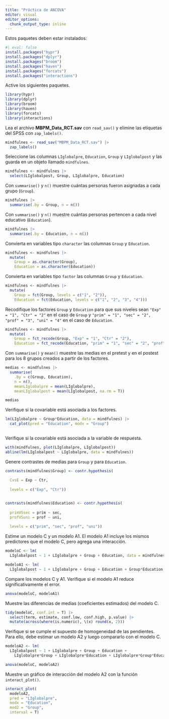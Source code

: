 ```yaml
---
title: "Práctica de ANCOVA"
editor: visual
editor_options: 
  chunk_output_type: inline
---
```


Estos paquetes deben estar instalados:

```r
#| eval: false
install.packages("hypr")
install.packages("dplyr")
install.packages("broom")
install.packages("haven")
install.packages("forcats")
install.packages("interactions")
```

Active los siguientes paquetes.

```r

library(hypr)
library(dplyr)
library(broom)
library(haven)
library(forcats)
library(interactions)
```

Lea el archivo **MBPM_Data_RCT.sav** con `read_sav()` y elimine las etiquetas del SPSS con `zap_labels()`.

```r

mindfulnes <- read_sav("MBPM_Data_RCT.sav") |>
  zap_labels()
```

Seleccione las columnas `LIglobalpre`, `Education`, `Group` y `LIglobalpost` y las guarda en un objeto llamado `mindfulnes`.

```r

mindfulnes <- mindfulnes |>
  select(LIglobalpost, Group, LIglobalpre, Education)
```

Con `summarise()` y `n()` muestre cuántas personas fueron asignadas a cada grupo (`Group`).

```r

mindfulnes |>
  summarise(.by = Group, n = n())
```

Con `summarise()` y `n()` muestre cuántas personas pertencen a cada nivel educativo (`Education`).

```r

mindfulnes |>
  summarise(.by = Education, n = n())
```

Convierta en variables tipo `character` las columnas `Group` y `Education`.

```r

mindfulnes <- mindfulnes |>
  mutate(
    Group = as.character(Group),
    Education = as.character(Education))
```

Convierta en variables tipo `factor` las columnas `Group` y `Education`.

```r

mindfulnes <- mindfulnes |>
  mutate(
    Group = fct(Group, levels = c("1", "2")),
    Education = fct(Education, levels = c("1", "2", "3", "4")))
```

Recodifique los factores `Group` y `Education` para que sus niveles sean `"Exp" = "1", "Ctr" = "2"` en el caso de `Group` y `"prim" = "1", "sec" = "2", "prof" = "3", "uni" = "4"` en el caso de `Education`.

```r

mindfulnes <- mindfulnes |>
  mutate(
    Group = fct_recode(Group, "Exp" = "1", "Ctr" = "2"),
    Education = fct_recode(Education, "prim" = "1", "sec" = "2", "prof" = "3", "uni" = "4"))
```

Con `summarise()` y `mean()` muestre las medias en el pretest y en el postest para los 8 grupos creados a partir de los factores.

```r

medias <- mindfulnes |>
  summarise(
    .by = c(Group, Education),
    n = n(),
    meanLIglobalpre = mean(LIglobalpre),
    meanLIglobalpost = mean(LIglobalpost, na.rm = T))

medias
```

Verifique si la covariable está asociada a los factores.

```r

lm(LIglobalpre ~ Group*Education, data = mindfulnes) |>
  cat_plot(pred = "Education", modx = "Group")
  
```

Verifique si la covariable está asociada a la variable de respuesta.

```r

with(mindfulnes, plot(LIglobalpre, LIglobalpost))
abline(lm(LIglobalpost ~ LIglobalpre, data = mindfulnes))
```

Genere contrastes de medias para `Group` y para `Education`.

```r

contrasts(mindfulnes$Group) <- contr.hypothesis(
  
  CvsE = Exp ~ Ctr,
  
  levels = c("Exp", "Ctr"))


contrasts(mindfulnes$Education) <- contr.hypothesis(
  
  primVSsec = prim ~ sec,
  profVSuni = prof ~ uni,
  
  levels = c("prim", "sec", "prof", "uni"))
```

Estime un modelo C y un modelo A1. El modelo A1 incluye los mismos predictores que el modelo C, pero agrega una interacción.

```r

modeloC <- lm(
  LIglobalpost ~ 1 + LIglobalpre + Group + Education, data = mindfulnes)

modeloA1 <- lm(
  LIglobalpost ~ 1 + LIglobalpre + Group + Education + Group*Education, data = mindfulnes)
```

Compare los modelos C y A1. Verifique si el modelo A1 reduce significativamente el error.

```r

anova(modeloC, modeloA1)
```

Muestre las diferencias de medias (coeficientes estimados) del modelo C.

```r

tidy(modeloC, conf.int = T) |>
  select(term, estimate, conf.low, conf.high, p.value) |>
  mutate(across(where(is.numeric), \(x) round(x, 2)))
```

Verifique si se cumple el supuesto de homogeneidad de las pendientes. Para ello, debe estimar un modelo A2 y luego compararlo con el modelo C.

```r

modeloA2 <- lm(
  LIglobalpost ~ 1 + LIglobalpre + Group + Education +
    LIglobalpre*Group + LIglobalpre*Education + LIglobalpre*Group*Education, data = mindfulnes)

anova(modeloC, modeloA2)
```

Muestre un gráfico de interacción del modelo A2 con la función `interact_plot()`.

```r

interact_plot(
  modeloA2, 
  pred = "LIglobalpre",
  modx = "Education",
  mod2 = "Group",
  interval = T)
```
